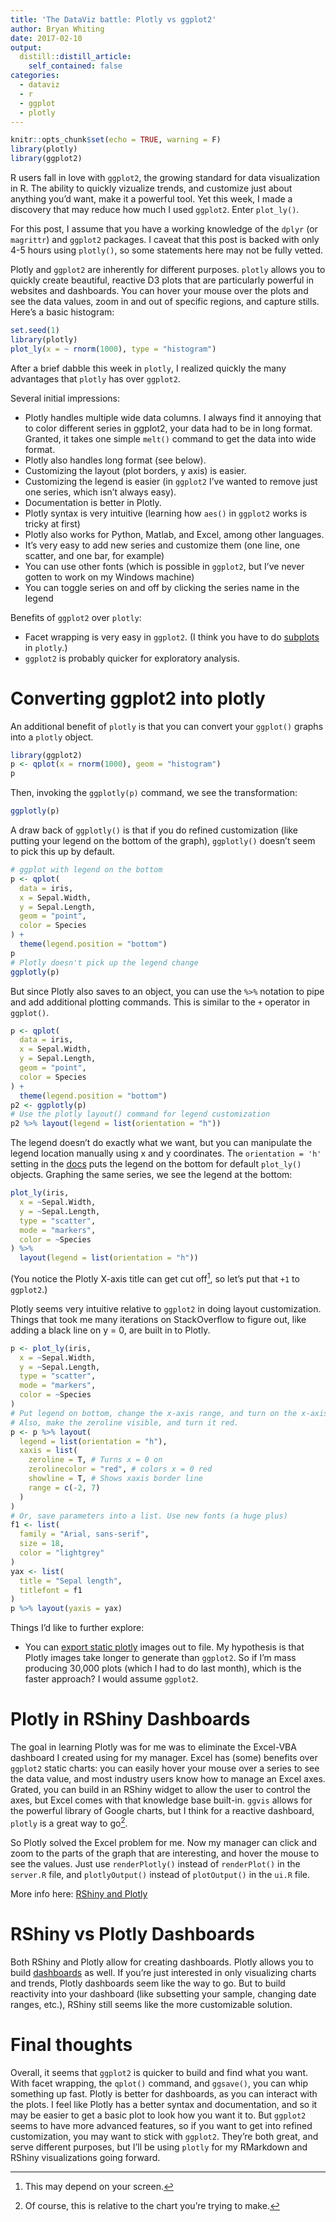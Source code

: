 ```yaml
---
title: 'The DataViz battle: Plotly vs ggplot2'
author: Bryan Whiting
date: 2017-02-10
output:
  distill::distill_article:
    self_contained: false
categories: 
  - dataviz
  - r
  - ggplot
  - plotly
---
```


```r
knitr::opts_chunk$set(echo = TRUE, warning = F)
library(plotly)
library(ggplot2)
```

R users fall in love with ```ggplot2```, the growing standard for data visualization in R. The ability to quickly vizualize trends, and customize just about anything you'd want, make it a powerful tool. Yet this week, I made a discovery that may reduce how much I used ```ggplot2```. Enter ```plot_ly()```. 

For this post, I assume that you have a working knowledge of the ```dplyr``` (or ```magrittr```) and ```ggplot2``` packages. I caveat that this post is backed with only 4-5 hours using ```plotly()```, so some statements here may not be fully vetted.

Plotly and ```ggplot2``` are inherently for different purposes. ```plotly``` allows you to quickly create beautiful, reactive D3 plots that are particularly powerful in websites and dashboards. You can hover your mouse over the plots and see the data values, zoom in and out of specific regions, and capture stills. Here's a basic histogram:


```r
set.seed(1)
library(plotly)
plot_ly(x = ~ rnorm(1000), type = "histogram")
```

After a brief dabble this week in ```plotly```, I realized quickly the many advantages that ```plotly``` has over ```ggplot2```. 

Several initial impressions:

* Plotly handles multiple wide data columns. I always find it annoying that to color different series in ggplot2, your data had to be in long format. Granted, it takes one simple ```melt()``` command to get the data into wide format.
* Plotly also handles long format (see below).
* Customizing the layout (plot borders, y axis) is easier.
* Customizing the legend is easier (in ```ggplot2``` I've wanted to remove just one series, which isn't always easy).
* Documentation is better in Plotly.
* Plotly syntax is very intuitive (learning how ```aes()``` in ```ggplot2``` works is tricky at first)
* Plotly also works for Python, Matlab, and Excel, among other languages.
* It's very easy to add new series and customize them (one line, one scatter, and one bar, for example)
* You can use other fonts (which is possible in ```ggplot2```, but I've never gotten to work on my Windows machine)
* You can toggle series on and off by clicking the series name in the legend

Benefits of ```ggplot2``` over ```plotly```:

* Facet wrapping is very easy in ```ggplot2```. (I think you have to do [subplots](https://plot.ly/r/subplots/) in ```plotly```.)
* ```ggplot2``` is probably quicker for exploratory analysis.


# Converting ggplot2 into plotly

An additional benefit of ```plotly``` is that you can convert your ```ggplot()``` graphs into a ```plotly``` object.

```r
library(ggplot2)
p <- qplot(x = rnorm(1000), geom = "histogram")
p
```

Then, invoking the ```ggplotly(p)``` command, we see the transformation:

```r
ggplotly(p)
```

A draw back of ```ggplotly()``` is that if you do refined customization (like putting your legend on the bottom of the graph), ```ggplotly()``` doesn't seem to pick this up by default. 

```r
# ggplot with legend on the bottom
p <- qplot(
  data = iris,
  x = Sepal.Width,
  y = Sepal.Length,
  geom = "point",
  color = Species
) +
  theme(legend.position = "bottom")
p
# Plotly doesn't pick up the legend change
ggplotly(p)
```

But since Plotly also saves to an object, you can use the `%>%` notation to pipe and add additional plotting commands. This is similar to the `+` operator in
`ggplot()`.

```r
p <- qplot(
  data = iris,
  x = Sepal.Width,
  y = Sepal.Length,
  geom = "point",
  color = Species
) +
  theme(legend.position = "bottom")
p2 <- ggplotly(p)
# Use the plotly layout() command for legend customization
p2 %>% layout(legend = list(orientation = "h"))
```

The legend doesn't do exactly what we want, but you can manipulate the legend location manually using x and y coordinates. The `orientation = 'h'` setting in the [docs](https://plot.ly/r/legend/) puts the legend on the bottom for default `plot_ly()` objects. Graphing the same series, we see the legend at the bottom:


```r
plot_ly(iris,
  x = ~Sepal.Width,
  y = ~Sepal.Length,
  type = "scatter",
  mode = "markers",
  color = ~Species
) %>%
  layout(legend = list(orientation = "h"))
```

(You notice the Plotly X-axis title can get cut off[^2], so let's put that `+1` to `ggplot2`.)

[^2]: This may depend on your screen.

Plotly seems very intuitive relative to `ggplot2` in doing layout customization. Things that took me many iterations on StackOverflow to figure out, like adding a black line on y = 0, are built in to Plotly. 

```r
p <- plot_ly(iris,
  x = ~Sepal.Width,
  y = ~Sepal.Length,
  type = "scatter",
  mode = "markers",
  color = ~Species
)
# Put legend on bottom, change the x-axis range, and turn on the x-axis line. 
# Also, make the zeroline visible, and turn it red.
p <- p %>% layout(
  legend = list(orientation = "h"),
  xaxis = list(
    zeroline = T, # Turns x = 0 on
    zerolinecolor = "red", # colors x = 0 red
    showline = T, # Shows xaxis border line
    range = c(-2, 7)
  )
)
# Or, save parameters into a list. Use new fonts (a huge plus)
f1 <- list(
  family = "Arial, sans-serif",
  size = 18,
  color = "lightgrey"
)
yax <- list(
  title = "Sepal length",
  titlefont = f1
)
p %>% layout(yaxis = yax)
```



Things I'd like to further explore:

- You can [export static plotly](https://plot.ly/r/static-image-export/) images out to file. My hypothesis is that Plotly images take longer to generate than `ggplot2`. So if I'm mass producing 30,000 plots (which I had to do last month), which is the faster approach? I would assume `ggplot2`.



# Plotly in RShiny Dashboards

The goal in learning Plotly was for me was to eliminate the Excel-VBA dashboard I created using for my manager. Excel has (some) benefits over `ggplot2` static charts: you can easily hover your mouse over a series to see the data value, and most industry users know how to manage an Excel axes. Grated, you can build in an RShiny widget to allow the user to control the axes, but Excel comes with that knowledge base built-in. `ggvis` allows for the powerful library of Google charts, but I think for a reactive dashboard, `plotly` is a great way to go[^1].

[^1]: Of course, this is relative to the chart you're trying to make.

So Plotly solved the Excel problem for me. Now my manager can click and zoom to the parts of the graph that are interesting, and hover the mouse to see the values. Just use `renderPlotly()` instead of `renderPlot()` in the `server.R` file, and `plotlyOutput()` instead of `plotOutput()` in the `ui.R` file.

More info here: [RShiny and Plotly](https://plot.ly/r/shiny-tutorial/) 

# RShiny vs Plotly Dashboards

Both RShiny and Plotly allow for creating dashboards. Plotly allows you to build [dashboards](https://plot.ly/r/dashboard/) as well. If you're just interested in only visualizing charts and trends, Plotly dashboards seem like the way to go. But to build reactivity into your dashboard (like subsetting your sample, changing date ranges, etc.), RShiny still seems like the more customizable solution. 

# Final thoughts

Overall, it seems that `ggplot2` is quicker to build and find what you want. 
With facet wrapping, the `qplot()` command, and `ggsave()`, you can whip
something up fast. Plotly is better for dashboards, as you can interact with 
the plots. I feel like Plotly has a better syntax and documentation, and so it 
may be easier to get a basic plot to look how you want it to. But `ggplot2` 
seems to have more advanced features, so if you want to get into refined 
customization, you may want to stick with `ggplot2`. They're both great, 
and serve different purposes, but I'll be using `plotly` for my RMarkdown 
and RShiny visualizations going forward.
